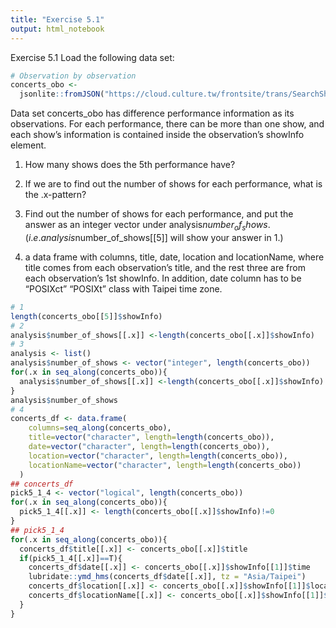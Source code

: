 ---
title: "Exercise 5.1"
output: html_notebook
---

Exercise 5.1 Load the following data set:

```{r}
# Observation by observation
concerts_obo <-
  jsonlite::fromJSON("https://cloud.culture.tw/frontsite/trans/SearchShowAction.do?method=doFindTypeJ&category=17", simplifyDataFrame = F)
```

Data set concerts_obo has difference performance information as its observations. For each performance, there can be more than one show, and each show’s information is contained inside the observation’s showInfo element.

1. How many shows does the 5th performance have?

2. If we are to find out the number of shows for each performance, what is the .x-pattern?

3. Find out the number of shows for each performance, and put the answer as an integer vector under analysis$number_of_shows. (i.e. analysis$number_of_shows[[5]] will show your answer in 1.)

4. a data frame with columns, title, date, location and locationName, where title comes from each observation’s title, and the rest three are from each observation’s 1st showInfo. In addition, date column has to be “POSIXct” “POSIXt” class with Taipei time zone.

```{r}
# 1
length(concerts_obo[[5]]$showInfo)
# 2
analysis$number_of_shows[[.x]] <-length(concerts_obo[[.x]]$showInfo)
# 3
analysis <- list()
analysis$number_of_shows <- vector("integer", length(concerts_obo))
for(.x in seq_along(concerts_obo)){
  analysis$number_of_shows[[.x]] <-length(concerts_obo[[.x]]$showInfo)
}
analysis$number_of_shows
# 4
concerts_df <- data.frame(
    columns=seq_along(concerts_obo), 
    title=vector("character", length=length(concerts_obo)), 
    date=vector("character", length=length(concerts_obo)), 
    location=vector("character", length=length(concerts_obo)), 
    locationName=vector("character", length=length(concerts_obo))
  )
## concerts_df
pick5_1_4 <- vector("logical", length(concerts_obo))
for(.x in seq_along(concerts_obo)){
  pick5_1_4[[.x]] <- length(concerts_obo[[.x]]$showInfo)!=0
}
## pick5_1_4
for(.x in seq_along(concerts_obo)){
  concerts_df$title[[.x]] <- concerts_obo[[.x]]$title
  if(pick5_1_4[[.x]]==T){
    concerts_df$date[[.x]] <- concerts_obo[[.x]]$showInfo[[1]]$time
    lubridate::ymd_hms(concerts_df$date[[.x]], tz = "Asia/Taipei")
    concerts_df$location[[.x]] <- concerts_obo[[.x]]$showInfo[[1]]$location
    concerts_df$locationName[[.x]] <- concerts_obo[[.x]]$showInfo[[1]]$locationName
  }
}
```